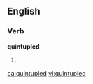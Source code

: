 
==English==

===Verb===
'''quintupled'''

# {{past of|[[quintuple]]}}

[[ca:quintupled]]
[[vi:quintupled]]